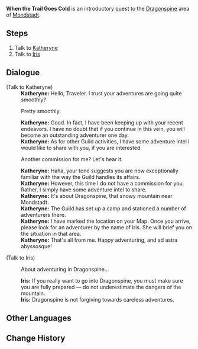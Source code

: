 {{Quest Infobox
|image         = World Quest When the Trail Goes Cold.png
|id            = 70143
|type          = World
|region        = Mondstadt
|area          = Starfell Valley
|requirement   = [[Adventure Rank]] 22
|summary       = 
|startLocation = [[City of Mondstadt]], [[Mondstadt]]
|characters    = Iris; Katheryne (Mondstadt); Traveler
|mora          = 10,000
|other         = {{Card|Adventurer's Experience|4}}
|}}
'''When the Trail Goes Cold''' is an introductory quest to the [[Dragonspine]] area of [[Mondstadt]].

==Steps==
# Talk to [[Katheryne]]
# Talk to [[Iris]]

==Dialogue==
{{Quest Description|The Mondstadt Adventurers' Guild appears to be recruiting adventurers for a new and ambitious adventure...}}
{{Dialogue start}}
;(Talk to Katheryne)
:'''Katheryne:''' Hello, Traveler. I trust your adventures are going quite smoothly?
:{{DIcon}} Pretty smoothly.
:'''Katheryne:''' Good. In fact, I have been keeping up with your recent endeavors. I have no doubt that if you continue in this vein, you will become an outstanding adventurer one day.
:'''Katheryne:''' As for other Guild activities, I have some adventure intel I would like to share with you, if you are interested.
:{{DIcon}} Another commission for me? Let's hear it.
:'''Katheryne:''' Haha, your tone suggests you are now exceptionally familiar with the way the Guild handles its affairs.
:'''Katheryne:''' However, this time I do not have a commission for you. Rather, I simply have some adventure intel to share.
:'''Katheryne:''' It's about Dragonspine, that snowy mountain near Mondstadt.
:'''Katheryne:''' The Guild has set up a camp and stationed a number of adventurers there.
:'''Katheryne:''' I have marked the location on your Map. Once you arrive, please look for an adventurer by the name of Iris. She will brief you on the situation in that area.
:'''Katheryne:''' That's all from me. Happy adventuring, and ad astra abyssosque!

;(Talk to Iris)
:{{DIcon|Quest}} About adventuring in Dragonspine...
:'''Iris:''' If you really want to go into Dragonspine, you must make sure you are fully prepared &mdash; do not underestimate the dangers of the mountain.
:'''Iris:''' Dragonspine is not forgiving towards careless adventures.
{{Dialogue end}}

==Other Languages==
{{Other Languages
|en      = When the Trail Goes Cold
|zhs     = 低温调查
|zhs_rm  = Dīwēn Diàochá
|zht     = 低溫調查
|zht_rm  = Dīwēn Diàochá
|zh_tl   = Low Temperature Investigation
|ja      = 低温調査
|ja_rm   = Teion Chousa
|ja_tl   = Low Temperature Investigation
|ko      = 저온 조사
|ko_rm   = 
|ko_tl   = 
|es      = Cuando el rastro se enfría
|es_tl   = 
|fr      = Quand la piste refroidit
|fr_tl   = When the Trail Gets Cold
|ru      = Мёрзлая разведка
|ru_tl   = 
|th      = การสำรวจอันหนาวเหน็บ
|th_rm   = 
|th_tl   = 
|vi      = Điều tra khí lạnh
|vi_tl   = 
|de      = Eiskalte Spuren
|de_tl   = Icecold Traces
|id      = Penelitian di Suhu Rendah
|id_tl   = Research at the Low Temperature
|pt      = Quando o Rastro Esfria
|pt_tl   = When the Trail Gets Cold
}}

==Change History==
{{Change History|1.5}}